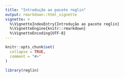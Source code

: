 ```yaml
---
title: "Introdução ao pacote reglin"
output: rmarkdown::html_vignette
vignette: >
  %\VignetteIndexEntry{Introdução ao pacote reglin}
  %\VignetteEngine{knitr::rmarkdown}
  %\VignetteEncoding{UTF-8}
---
```


```r
knitr::opts_chunk$set(
  collapse = TRUE,
  comment = "#>"
)
```

```r
library(reglin)
```
